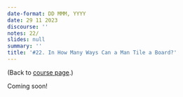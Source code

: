 ```yaml
---
date-format: DD MMM, YYYY
date: 29 11 2023
discourse: ''
notes: 22/
slides: null
summary: ''
title: '#22. In How Many Ways Can a Man Tile a Board?'
---
```


(Back to [course page](../).)

Coming soon!
